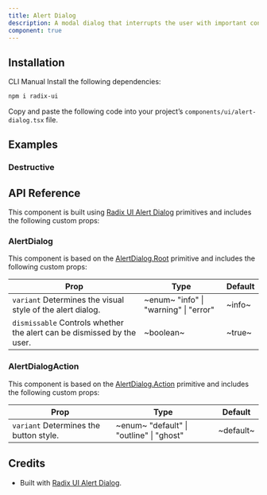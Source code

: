 ```yaml
---
title: Alert Dialog
description: A modal dialog that interrupts the user with important content and expects a response.
component: true
---
```


<ExamplePreview path="alert-dialog/default" />

## Installation

<Tabs defaultValue="cli">

<TabsList>
  <TabsTrigger value="cli">CLI</TabsTrigger>
  <TabsTrigger value="manual">Manual</TabsTrigger>
</TabsList>

<TabsContent value="cli">
  <CliCommands name="alert-dialog" />
</TabsContent>

<TabsContent value="manual">    
<Steps>

<Step>
Install the following dependencies:

```bash
npm i radix-ui
```

</Step>

Copy and paste the following code into your project’s `components/ui/alert-dialog.tsx` file.

<ComponentPreview name="alert-dialog" />

</Steps>

</TabsContent>

</Tabs>

## Examples

### Destructive

<ExamplePreview path="alert-dialog/destructive" />

## API Reference

This component is built using [Radix UI Alert Dialog](https://www.radix-ui.com/primitives/docs/components/alert-dialog) primitives
and includes the following custom props:

### AlertDialog

This component is based on the [AlertDialog.Root](https://www.radix-ui.com/primitives/docs/components/alert-dialog#root) primitive and includes the following custom props:

| **Prop**                                                                                          | **Type**                                                           | **Default** |
| ------------------------------------------------------------------------------------------------- | ------------------------------------------------------------------ | ----------- |
| `variant` <PopoverInfo>Determines the visual style of the alert dialog.</PopoverInfo>             | ~enum~ <PopoverInfo> "info" \| "warning" \| "error" </PopoverInfo> | ~info~      |
| `dismissable` <PopoverInfo>Controls whether the alert can be dismissed by the user.</PopoverInfo> | ~boolean~                                                          | ~true~      |

### AlertDialogAction

This component is based on the [AlertDialog.Action](https://www.radix-ui.com/primitives/docs/components/alert-dialog#action) primitive and includes the following custom props:

| **Prop**                                                          | **Type**                                                              | **Default** |
| ----------------------------------------------------------------- | --------------------------------------------------------------------- | ----------- |
| `variant` <PopoverInfo>Determines the button style.</PopoverInfo> | ~enum~ <PopoverInfo> "default" \| "outline" \| "ghost" </PopoverInfo> | ~default~   |

## Credits

- Built with [Radix UI Alert Dialog](https://www.radix-ui.com/primitives/docs/components/alert-dialog).
